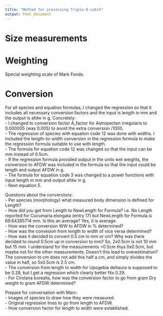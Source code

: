 ```yaml
---
title: "Method for processing Triple-D catch"
output: html_document
---
```


# Size measurements


# Weighting
Special weighting scale of Mark Fonds.

# Conversion
For all species and equation formulas, I changed the regression so that it includes all necessary conversion factors and the input is length in mm and the output is afdw in g. Concretely:  
- I changed to conversion factor A_factor for Astropecten irregularis to 0.000005 (was 0.005) to avoid the extra conversion /1000.   
- The regression of species with equation code 12 was done with widths. I included the length-to-width conversion in the regression formula to make the regression formula suitable to use with length.  
- The formula for equation code 12 was changed so that the input can be mm instead of 0.5cm.  
- If the regression formula provided output in the units wet weights, the conversion to AFDW was included in the formula so that the input could be length and output AFDW in g.  
- The formula for equation code 3 was changed to a power functions with input length in mm and output afdw in g.  
- Next equation 5.  

Questions about the conversions:  
- Per species (morphology) what measured body dimension is defined for Length?   
- How did you get from Length to NewLength for Formula? i.e. No Length reported for Cucumaria elongata (entry 17) but NewLength for Formula is 69.64285714 mm. Is this an average? Yes, it is average.  
- How was the conversion WW to AFDW in % determined?  
- How was the convesion from length to width of vice versa determined?  
- How was it decided to convert 0.5 cm to mm or cm? Why was there decided to round 0.5cm up in conversion to mm? So, 2x0.5cm is not 10 mm but 15 mm. I understand for the measurements <0.5cm thus 0x0.5cm, but maybe not for the other measurements. Doesn't this lead to overestimation? The conversion to cm does not add this half a cm, and simply divides the value in half, so 5x0.5cm is 2.5 cm.  
- The conversion from length to width for Upogebia deltaura is supposed to be 0.28, but I get a regression which clearly better fits 0.29.  
- For Cirolana borealis, how was the conversion factor to go from gram Dry weight to gram AFDW determined?  



Prepare for conversation with Marc:  
- Images of species to draw how they were measured.  
- Original regression lines to go from length to AFDW.  
- How conversion factor for length to width were established.  



